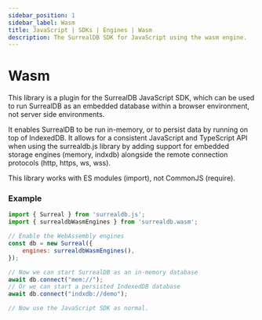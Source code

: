 ```yaml
---
sidebar_position: 1
sidebar_label: Wasm
title: JavaScript | SDKs | Engines | Wasm
description: The SurrealDB SDK for JavaScript using the wasm engine.
---
```


# Wasm

This library is a plugin for the SurrealDB JavaScript SDK, which can be used to run SurrealDB as an embedded database within a browser environment, not server side environments.

It enables SurrealDB to be run in-memory, or to persist data by running on top of IndexedDB. It allows for a consistent JavaScript and TypeScript API when using the surrealdb.js library by adding support for embedded storage engines (memory, indxdb) alongside the remote connection protocols (http, https, ws, wss).

This library works with ES modules (import), not CommonJS (require).

### Example

```js
import { Surreal } from 'surrealdb.js';
import { surrealdbWasmEngines } from 'surrealdb.wasm';

// Enable the WebAssembly engines
const db = new Surreal({
    engines: surrealdbWasmEngines(),
});

// Now we can start SurrealDB as an in-memory database
await db.connect("mem://");
// Or we can start a persisted IndexedDB database
await db.connect("indxdb://demo");

// Now use the JavaScript SDK as normal.
```
